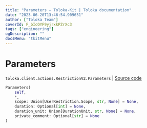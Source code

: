 ```yaml
---
title: "Parameters — Toloka-Kit | Toloka documentation"
date: "2023-06-20T13:46:54.909651"
author: ["Toloka Team"]
coverId: F_bIcOYF9yjrxkPZrXc3
tags: ["engineering"]
ogDescription: ""
docsMenu: "tkitMenu"
---
```


# Parameters

`toloka.client.actions.RestrictionV2.Parameters` | [Source code](https://github.com/Toloka/toloka-kit/blob/v1.2.0/src/client/actions.py#L91)

```python
Parameters(
    self,
    *,
    scope: Union[UserRestriction.Scope, str, None] = None,
    duration: Optional[int] = None,
    duration_unit: Union[DurationUnit, str, None] = None,
    private_comment: Optional[str] = None
)
```